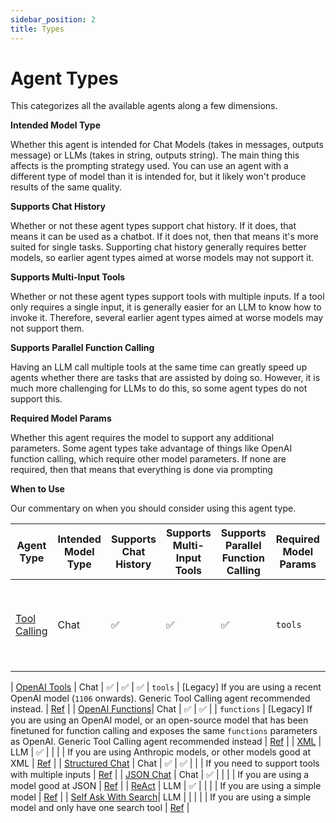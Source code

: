 ```yaml
---
sidebar_position: 2
title: Types
---
```


# Agent Types

This categorizes all the available agents along a few dimensions.

**Intended Model Type**

Whether this agent is intended for Chat Models (takes in messages, outputs message) or LLMs (takes in string, outputs string). The main thing this affects is the prompting strategy used. You can use an agent with a different type of model than it is intended for, but it likely won't produce results of the same quality.

**Supports Chat History**

Whether or not these agent types support chat history. If it does, that means it can be used as a chatbot. If it does not, then that means it's more suited for single tasks. Supporting chat history generally requires better models, so earlier agent types aimed at worse models may not support it.

**Supports Multi-Input Tools**

Whether or not these agent types support tools with multiple inputs. If a tool only requires a single input, it is generally easier for an LLM to know how to invoke it. Therefore, several earlier agent types aimed at worse models may not support them.

**Supports Parallel Function Calling**

Having an LLM call multiple tools at the same time can greatly speed up agents whether there are tasks that are assisted by doing so. However, it is much more challenging for LLMs to do this, so some agent types do not support this.

**Required Model Params**

Whether this agent requires the model to support any additional parameters. Some agent types take advantage of things like OpenAI function calling, which require other model parameters. If none are required, then that means that everything is done via prompting

**When to Use**

Our commentary on when you should consider using this agent type.

| Agent Type | Intended Model Type | Supports Chat History | Supports Multi-Input Tools | Supports Parallel Function Calling | Required Model Params | When to Use | API |
|--------------------------------------------|---------------------|-----------------------|----------------------------|-------------------------------------|----------------------|--------------------------------------------------------------------------------------------------------------------------------------------------------------|---------------------|
| [Tool Calling](/docs/modules/agents/agent_types/tool_calling)             | Chat                | ✅                    | ✅                         | ✅                                   | `tools`              | If you are using a tool-calling model | TODO: Ref |

| [OpenAI Tools](./openai_tools)             | Chat                | ✅                    | ✅                         | ✅                                   | `tools`              | [Legacy] If you are using a recent OpenAI model (`1106` onwards). Generic Tool Calling agent recommended instead. | [Ref](https://api.python.langchain.com/en/latest/agents/langchain.agents.openai_tools.base.create_openai_tools_agent.html) |
| [OpenAI Functions](./openai_functions_agent)| Chat                | ✅                    | ✅                         |                                     | `functions`          | [Legacy] If you are using an OpenAI model, or an open-source model that has been finetuned for function calling and exposes the same `functions` parameters as OpenAI. Generic Tool Calling agent recommended instead | [Ref](https://api.python.langchain.com/en/latest/agents/langchain.agents.openai_functions_agent.base.create_openai_functions_agent.html) |
| [XML](./xml_agent)                         | LLM                 | ✅                    |                            |                                     |                      | If you are using Anthropic models, or other models good at XML | [Ref](https://api.python.langchain.com/en/latest/agents/langchain.agents.xml.base.create_xml_agent.html)                                                                                               |
| [Structured Chat](./structured_chat)       | Chat                | ✅                    | ✅                         |                                     |                      | If you need to support tools with multiple inputs | [Ref](https://api.python.langchain.com/en/latest/agents/langchain.agents.structured_chat.base.create_structured_chat_agent.html) |
| [JSON Chat](./json_agent)                  | Chat                | ✅                    |                            |                                     |                      | If you are using a model good at JSON | [Ref](https://api.python.langchain.com/en/latest/agents/langchain.agents.json_chat.base.create_json_chat_agent.html) |
| [ReAct](./react)                           | LLM                 | ✅                    |                            |                                     |                      | If you are using a simple model | [Ref](https://api.python.langchain.com/en/latest/agents/langchain.agents.react.agent.create_react_agent.html) |
| [Self Ask With Search](./self_ask_with_search)| LLM              |                       |                            |                                     |                      | If you are using a simple model and only have one search tool | [Ref](https://api.python.langchain.com/en/latest/agents/langchain.agents.self_ask_with_search.base.create_self_ask_with_search_agent.html) |